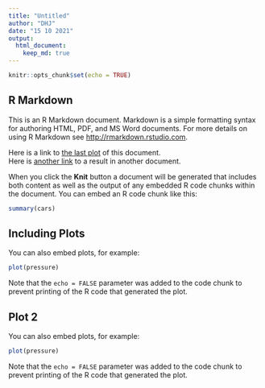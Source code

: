 ```yaml
---
title: "Untitled"
author: "DHJ"
date: "15 10 2021"
output: 
  html_document:
    keep_md: true
---
```


```r
knitr::opts_chunk$set(echo = TRUE)
```

## R Markdown

This is an R Markdown document. Markdown is a simple formatting syntax for authoring HTML, PDF, and MS Word documents. For more details on using R Markdown see <http://rmarkdown.rstudio.com>.

Here is a link to [the last plot](#Plot-2) of this document.  
Here is [another link](161b_Time_series_tocton_wo_slopes.md#3-Plot-slopes) to a result in another document.  

When you click the **Knit** button a document will be generated that includes both content as well as the output of any embedded R code chunks within the document. You can embed an R code chunk like this:

```r
summary(cars)
```

## Including Plots

You can also embed plots, for example:

```r
plot(pressure)
```

Note that the `echo = FALSE` parameter was added to the code chunk to prevent printing of the R code that generated the plot.


## Plot 2

You can also embed plots, for example:

```r
plot(pressure)
```

Note that the `echo = FALSE` parameter was added to the code chunk to prevent printing of the R code that generated the plot.
